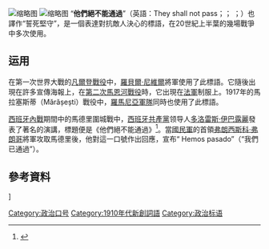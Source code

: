 [[File:On_ne_passe_pas-1915.jpg|缩略图]]
[[File:On_Ne_Passe_Pas_1918.jpg|缩略图]]
“'''他們絕不能通過'''”（英語：They shall not pass；{{lang-fr|Ils ne passeront pas!}}； {{lang-es|¡No pasarán!}}；{{lang-ro|Pe aici nu se trece!}}）也譯作“誓死堅守”，是一個表達對抗敵人決心的標語，在20世紀上半葉的幾場戰爭中多次使用。 
== 运用 ==
在第一次世界大戰的[[凡尔登战役|凡爾登戰役]]中，[[罗贝尔·尼韦勒|羅貝爾·尼維爾]]將軍使用了此標語。它隨後出現在許多宣傳海報上，在[[第二次马恩河战役|第二次馬恩河戰役]]時，它出現在[[法軍|法軍]]制服上。1917年的馬拉塞斯蒂（Mărășești）戰役中，[[羅馬尼亞軍隊|羅馬尼亞軍隊]]同時也使用了此標語。

[[西班牙内战|西班牙內戰]]期間中的馬德里圍城戰中，[[西班牙共產黨|西班牙共產黨]]领导人[[多洛雷斯·伊巴露丽|多洛雷斯·伊巴露麗]]發表了著名的演講，標題便是《他們絕不能通過》<ref name="Ibárruri">{{cite book|last1=Ibárruri|first1=D.|last2=Ibárruri|first2=I.D.|author3=Partido Comunista de España|title=They Shall Not Pass: The Autobiography of La Pasionaria|publisher=International Publishers|series=New world paperbacks|year=1966|isbn=978-0-7178-0468-9|url=https://books.google.com/books?id=j983FGkF1jEC|access-date=2020-06-22|page=195|archive-date=2020-08-04|archive-url=https://web.archive.org/web/20200804032531/https://books.google.com/books?id=j983FGkF1jEC|dead-url=no}}</ref>。當[[國民軍_(西班牙內戰)|國民軍]]的首領[[弗朗西斯科·佛朗哥|弗朗西斯科·弗朗哥]]將軍攻取馬德里後，他對這一口號作出回應，宣布“ Hemos pasado”（“我們已通過”）。

== 參考資料 ==
{{Reflist|2}}

[[Category:政治口号|Category:政治口号]]
[[Category:1910年代新創詞語|Category:1910年代新創詞語]]
[[Category:政治标语|Category:政治标语]]
]
